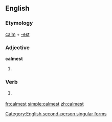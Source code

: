 ==English==

===Etymology===
[[calm]] + [[-est]]

===Adjective===
'''calmest'''

# {{superlative of|calm}}

===Verb===
{{en-verb form}}

# {{archaic}} {{form of|Second-person singular simple present form|calm}}

[[Category:English second-person singular forms]]

[[fr:calmest]]
[[simple:calmest]]
[[zh:calmest]]